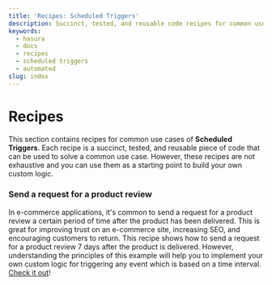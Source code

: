 ```yaml
---
title: 'Recipes: Scheduled Triggers'
description: Succinct, tested, and reusable code recipes for common use cases in Hasura.
keywords:
  - hasura
  - docs
  - recipes
  - scheduled triggers
  - automated
slug: index
---
```


# Recipes

This section contains recipes for common use cases of **Scheduled Triggers**. Each recipe is a succinct, tested, and
reusable piece of code that can be used to solve a common use case. However, these recipes are not exhaustive and you
can use them as a starting point to build your own custom logic.

### Send a request for a product review

In e-commerce applications, it's common to send a request for a product review a certain period of time after the
product has been delivered. This is great for improving trust on an e-commerce site, increasing SEO, and encouraging customers to return. This recipe shows how to send a request for a product review 7 days after the product is
delivered. However, understanding the principles of this example will help you to implement your own custom logic for
triggering any event which is based on a time interval. [Check it out](/scheduled-triggers/recipes/product-review.mdx)!

<!-- TODO: ## Recipes for other features -->
